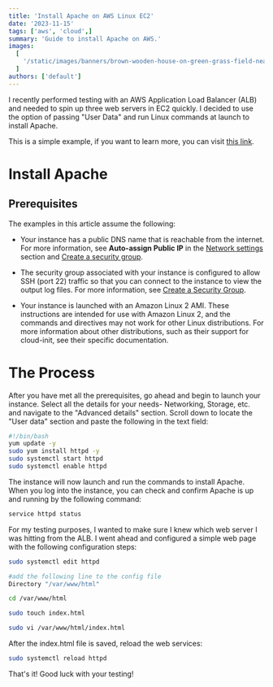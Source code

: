 ```yaml
---
title: 'Install Apache on AWS Linux EC2'
date: '2023-11-15'
tags: ['aws', 'cloud',]
summary: 'Guide to install Apache on AWS.'
images:
  [
    '/static/images/banners/brown-wooden-house-on-green-grass-field-near-green-mountains-during-daytime__dangcong__TMa0l7fdSW8.jpeg',
  ]
authors: ['default']
---
```

I recently performed testing with an AWS Application Load Balancer (ALB) and needed to spin up three web servers in EC2 quickly. I decided to use the option of passing "User Data" and run Linux commands at launch to install Apache.

This is a simple example, if you want to learn more, you can visit [this link](https://docs.aws.amazon.com/AWSEC2/latest/UserGuide/user-data.html).

# Install Apache

## **Prerequisites**

The examples in this article assume the following:

* Your instance has a public DNS name that is reachable from the internet. For more information, see **Auto-assign Public IP** in the [Network settings](https://docs.aws.amazon.com/AWSEC2/latest/UserGuide/ec2-launch-instance-wizard.html#liw-network-settings) section and [Create a security group](https://docs.aws.amazon.com/AWSEC2/latest/UserGuide/get-set-up-for-amazon-ec2.html#create-a-base-security-group).
    
* The security group associated with your instance is configured to allow SSH (port 22) traffic so that you can connect to the instance to view the output log files. For more information, see [Create a Security Group](https://docs.aws.amazon.com/AWSEC2/latest/UserGuide/get-set-up-for-amazon-ec2.html#create-a-base-security-group).
    
* Your instance is launched with an Amazon Linux 2 AMI. These instructions are intended for use with Amazon Linux 2, and the commands and directives may not work for other Linux distributions. For more information about other distributions, such as their support for cloud-init, see their specific documentation.
    
# The Process
After you have met all the prerequisites, go ahead and begin to launch your instance. Select all the details for your needs- Networking, Storage, etc. and navigate to the "Advanced details" section. Scroll down to locate the "User data" section and paste the following in the text field:

```bash
#!/bin/bash
yum update -y
sudo yum install httpd -y
sudo systemctl start httpd
sudo systemctl enable httpd
```

The instance will now launch and run the commands to install Apache. When you log into the instance, you can check and confirm Apache is up and running by the following command:

```bash
service httpd status
```

For my testing purposes, I wanted to make sure I knew which web server I was hitting from the ALB. I went ahead and configured a simple web page with the following configuration steps:

```bash
sudo systemctl edit httpd
```

```bash
#add the following line to the config file
Directory "/var/www/html"
```

```bash
cd /var/www/html

sudo touch index.html
```

```bash
sudo vi /var/www/html/index.html
```

After the index.html file is saved, reload the web services:

```bash
sudo systemctl reload httpd
```

That's it! Good luck with your testing!